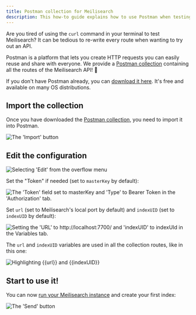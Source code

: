 ```yaml
---
title: Postman collection for Meilisearch
description: This how-to guide explains how to use Postman when testing and debugging Meilisearch's API.
---
```


Are you tired of using the `curl` command in your terminal to test Meilisearch? It can be tedious to re-write every route when wanting to try out an API.

Postman is a platform that lets you create HTTP requests you can easily reuse and share with everyone. We provide a <a href="/assets/misc/meilisearch-collection-postman.json" download="meilisearch-collection-postman.json">Postman collection</a> containing all the routes of the Meilisearch API! 🚀

If you don't have Postman already, you can [download it here](https://www.postman.com/downloads/). It's free and available on many OS distributions.

## Import the collection

Once you have downloaded the [Postman collection](/assets/misc/meilisearch-collection-postman.json), you need to import it into Postman.

<Frame>
  <img src="/assets/images/postman/import.png" alt="The 'Import' button" />
</Frame>

## Edit the configuration

<Frame>
  <img src="/assets/images/postman/edit.png" alt="Selecting 'Edit' from the overflow menu" />
</Frame>

Set the "Token" if needed (set to `masterKey` by default):

<Frame>
  <img src="/assets/images/postman/set_token.png" alt="The 'Token' field set to masterKey and 'Type' to Bearer Token in the 'Authorization' tab." />
</Frame>

Set `url` (set to Meilisearch's local port by default) and `indexUID` (set to `indexUID` by default):

<Frame>
  <img src="/assets/images/postman/set_variables.png" alt="Setting the 'URL' to http://localhost:7700/ and 'indexUID' to indexUId in the Variables tab." />
</Frame>

The `url` and `indexUID` variables are used in all the collection routes, like in this one:

<Frame>
  <img src="/assets/images/postman/url.png" alt="Highlighting {{url}} and {{indexUID}}" />
</Frame>

## Start to use it!

You can now [run your Meilisearch instance](/learn/self_hosted/getting_started_with_self_hosted_meilisearch#setup-and-installation) and create your first index:

<Frame>
  <img src="/assets/images/postman/create_index.png" alt="The 'Send' button" />
</Frame>
